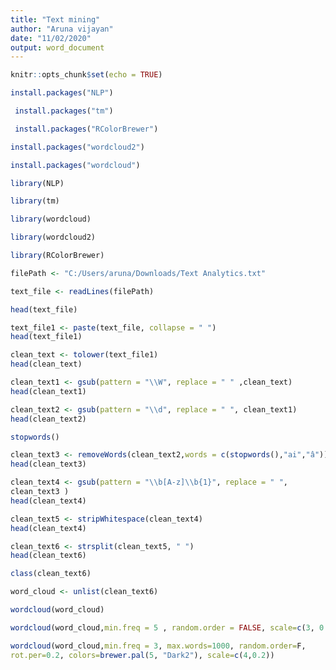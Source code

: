 ---
title: "Text mining"
author: "Aruna vijayan"
date: "11/02/2020"
output: word_document
---

```{r setup, include=FALSE}
knitr::opts_chunk$set(echo = TRUE)
```

```{r}
install.packages("NLP")


```


```{r}
 install.packages("tm")
```
```{r}
 install.packages("RColorBrewer")
```

```{r}
install.packages("wordcloud2")
```
```{r}
install.packages("wordcloud")
```

```{r}
library(NLP)
```
```{r}
library(tm)
```
```{r}
library(wordcloud)
```
```{r}
library(wordcloud2)
```
```{r}
library(RColorBrewer)
```

```{r}
filePath <- "C:/Users/aruna/Downloads/Text Analytics.txt"
```

```{r}
text_file <- readLines(filePath)
```

```{r}
head(text_file)
```
```{r}
text_file1 <- paste(text_file, collapse = " ")
head(text_file1)
```
```{r}
clean_text <- tolower(text_file1)
head(clean_text)
```
```{r}
clean_text1 <- gsub(pattern = "\\W", replace = " " ,clean_text)
head(clean_text1)
```
```{r}
clean_text2 <- gsub(pattern = "\\d", replace = " ", clean_text1)
head(clean_text2)
```
```{r}
stopwords()
```
```{r}
clean_text3 <- removeWords(clean_text2,words = c(stopwords(),"ai","â"))
head(clean_text3)
```
```{r}
clean_text4 <- gsub(pattern = "\\b[A-z]\\b{1}", replace = " ",
clean_text3 )
head(clean_text4)
```
```{r}
clean_text5 <- stripWhitespace(clean_text4)
head(clean_text4)
```
```{r}
clean_text6 <- strsplit(clean_text5, " ")
head(clean_text6)
```
```{r}
class(clean_text6)
```

```{r}
word_cloud <- unlist(clean_text6)
```
```{r}
wordcloud(word_cloud)
```
```{r}
wordcloud(word_cloud,min.freq = 5 , random.order = FALSE, scale=c(3, 0.5))
```
```{r}
wordcloud(word_cloud,min.freq = 3, max.words=1000, random.order=F,
rot.per=0.2, colors=brewer.pal(5, "Dark2"), scale=c(4,0.2))
```




